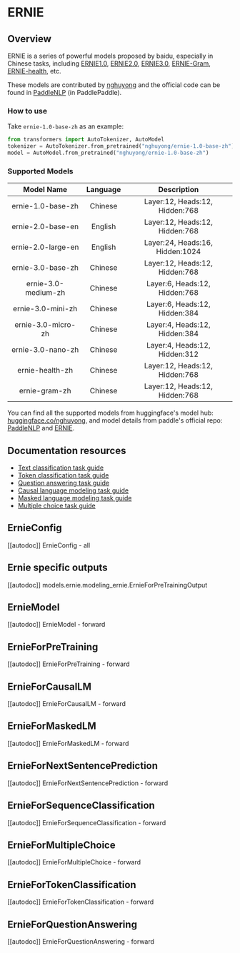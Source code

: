 <!--Copyright 2022 The HuggingFace Team. All rights reserved.

Licensed under the Apache License, Version 2.0 (the "License"); you may not use this file except in compliance with
the License. You may obtain a copy of the License at

http://www.apache.org/licenses/LICENSE-2.0

Unless required by applicable law or agreed to in writing, software distributed under the License is distributed on
an "AS IS" BASIS, WITHOUT WARRANTIES OR CONDITIONS OF ANY KIND, either express or implied. See the License for the
specific language governing permissions and limitations under the License.
-->

# ERNIE

## Overview
ERNIE is a series of powerful models proposed by baidu, especially in Chinese tasks,
including [ERNIE1.0](https://arxiv.org/abs/1904.09223), [ERNIE2.0](https://ojs.aaai.org/index.php/AAAI/article/view/6428),
[ERNIE3.0](https://arxiv.org/abs/2107.02137), [ERNIE-Gram](https://arxiv.org/abs/2010.12148), [ERNIE-health](https://arxiv.org/abs/2110.07244), etc.

These models are contributed by [nghuyong](https://huggingface.co/nghuyong) and the official code can be found in [PaddleNLP](https://github.com/PaddlePaddle/PaddleNLP) (in PaddlePaddle).

### How to use
Take `ernie-1.0-base-zh` as an example:

```Python
from transformers import AutoTokenizer, AutoModel
tokenizer = AutoTokenizer.from_pretrained("nghuyong/ernie-1.0-base-zh")
model = AutoModel.from_pretrained("nghuyong/ernie-1.0-base-zh")
```

### Supported Models

|     Model Name      | Language |           Description           |
|:-------------------:|:--------:|:-------------------------------:|
|  ernie-1.0-base-zh  | Chinese  | Layer:12, Heads:12, Hidden:768  |
|  ernie-2.0-base-en  | English  | Layer:12, Heads:12, Hidden:768  |
| ernie-2.0-large-en  | English  | Layer:24, Heads:16, Hidden:1024 |
|  ernie-3.0-base-zh  | Chinese  | Layer:12, Heads:12, Hidden:768  |
| ernie-3.0-medium-zh | Chinese  |  Layer:6, Heads:12, Hidden:768  |
|  ernie-3.0-mini-zh  | Chinese  |  Layer:6, Heads:12, Hidden:384  |
| ernie-3.0-micro-zh  | Chinese  |  Layer:4, Heads:12, Hidden:384  |
|  ernie-3.0-nano-zh  | Chinese  |  Layer:4, Heads:12, Hidden:312  |
|   ernie-health-zh   | Chinese  | Layer:12, Heads:12, Hidden:768  |
|    ernie-gram-zh    | Chinese  | Layer:12, Heads:12, Hidden:768  |

You can find all the supported models from huggingface's model hub: [huggingface.co/nghuyong](https://huggingface.co/nghuyong), and model details from paddle's official
repo: [PaddleNLP](https://paddlenlp.readthedocs.io/zh/latest/model_zoo/transformers/ERNIE/contents.html)
and [ERNIE](https://github.com/PaddlePaddle/ERNIE/blob/repro).

## Documentation resources

- [Text classification task guide](./tasks/sequence_classification)
- [Token classification task guide](./tasks/token_classification)
- [Question answering task guide](./tasks/question_answering)
- [Causal language modeling task guide](./tasks/language_modeling)
- [Masked language modeling task guide](./tasks/masked_language_modeling)
- [Multiple choice task guide](./tasks/multiple_choice)

## ErnieConfig

[[autodoc]] ErnieConfig
    - all

## Ernie specific outputs

[[autodoc]] models.ernie.modeling_ernie.ErnieForPreTrainingOutput

## ErnieModel

[[autodoc]] ErnieModel
    - forward

## ErnieForPreTraining

[[autodoc]] ErnieForPreTraining
    - forward

## ErnieForCausalLM

[[autodoc]] ErnieForCausalLM
    - forward

## ErnieForMaskedLM

[[autodoc]] ErnieForMaskedLM
    - forward

## ErnieForNextSentencePrediction

[[autodoc]] ErnieForNextSentencePrediction
    - forward

## ErnieForSequenceClassification

[[autodoc]] ErnieForSequenceClassification
    - forward

## ErnieForMultipleChoice

[[autodoc]] ErnieForMultipleChoice
    - forward

## ErnieForTokenClassification

[[autodoc]] ErnieForTokenClassification
    - forward

## ErnieForQuestionAnswering

[[autodoc]] ErnieForQuestionAnswering
    - forward